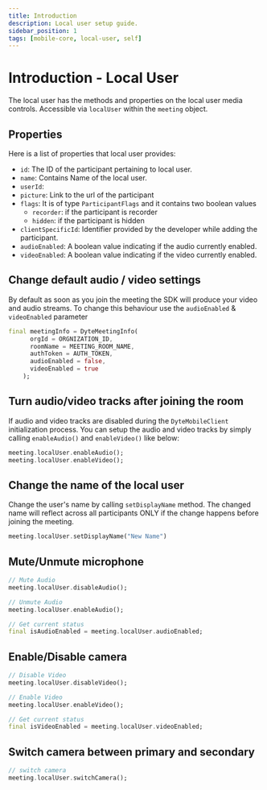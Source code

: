 ```yaml
---
title: Introduction
description: Local user setup guide.
sidebar_position: 1
tags: [mobile-core, local-user, self]
---
```


# Introduction - Local User

The local user has the methods and properties on the local user media controls.
Accessible via `localUser` within the `meeting` object.

## Properties

Here is a list of properties that local user provides:

- `id`: The ID of the participant pertaining to local user.
- `name`: Contains Name of the local user.
- `userId`:
- `picture`: Link to the url of the participant
- `flags`: It is of type `ParticipantFlags` and it contains two boolean values
  - `recorder`: if the participant is recorder
  - `hidden`: if the participant is hidden
- `clientSpecificId`: Identifier provided by the developer while adding the
  participant.
- `audioEnabled`: A boolean value indicating if the audio currently enabled.
- `videoEnabled`: A boolean value indicating if the video currently enabled.

## Change default audio / video settings

By default as soon as you join the meeting the SDK will produce your video and
audio streams. To change this behaviour use the `audioEnabled` & `videoEnabled`
parameter

```dart
final meetingInfo = DyteMeetingInfo(
      orgId = ORGNIZATION_ID,
      roomName = MEETING_ROOM_NAME,
      authToken = AUTH_TOKEN,
      audioEnabled = false,
      videoEnabled = true
    );
```

## Turn audio/video tracks after joining the room

If audio and video tracks are disabled during the `DyteMobileClient`
initialization process. You can setup the audio and video tracks by simply
calling `enableAudio()` and `enableVideo()` like below:

```dart
meeting.localUser.enableAudio();
meeting.localUser.enableVideo();
```

## Change the name of the local user

Change the user's name by calling `setDisplayName` method. The changed name will
reflect across all participants ONLY if the change happens before joining the
meeting.

```dart
meeting.localUser.setDisplayName("New Name")
```

## Mute/Unmute microphone

```dart
// Mute Audio
meeting.localUser.disableAudio();

// Unmute Audio
meeting.localUser.enableAudio();

// Get current status
final isAudioEnabled = meeting.localUser.audioEnabled;
```

## Enable/Disable camera

```dart
// Disable Video
meeting.localUser.disableVideo();

// Enable Video
meeting.localUser.enableVideo();

// Get current status
final isVideoEnabled = meeting.localUser.videoEnabled;
```

## Switch camera between primary and secondary

```dart
// switch camera
meeting.localUser.switchCamera();
```
